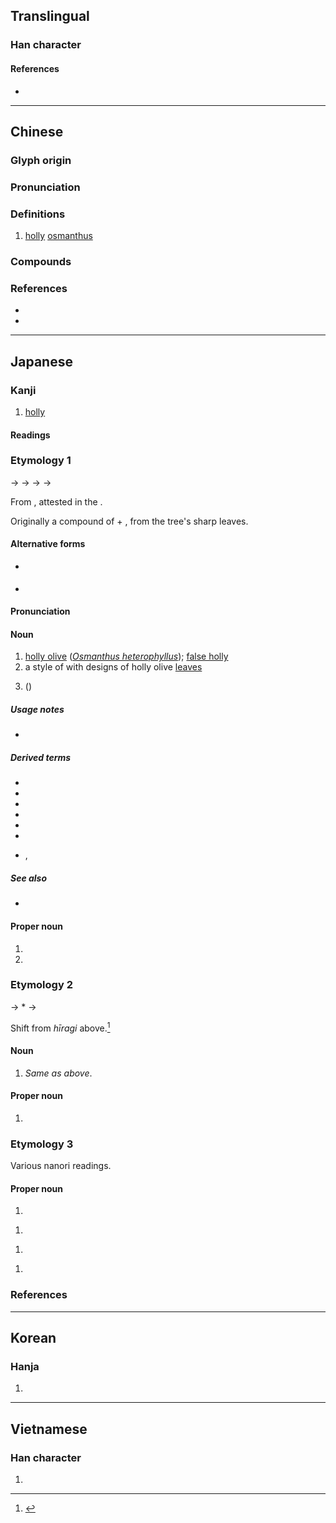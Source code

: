 {{character info/new}}
==Translingual==

===Han character===
{{Han char|rn=75|rad=木|as=05|sn=9|four=47933|canj=DHEY|ids=⿰木冬}}

====References====
* {{Han ref|kx=0518.150|dkj=14610|dj=0906.160|hdz=21187.030|uh=67CA|ud=26570|bh=CF60|bd=53088}}

----

==Chinese==
{{zh-forms}}
{{zh-wp|zh:柊树|en:Osmanthus heterophyllus}}

===Glyph origin===
{{Han etym}}

===Pronunciation===
{{zh-pron
|m=zhōng
|c=zung1,dung1
|mc=y
|oc=y
|cat=n
}}

===Definitions===
{{zh-hanzi}}

# [[holly]] [[osmanthus]]

===Compounds===
{{zh-der|柊樹|柊楑}}

===References===
* {{R:twedu|C05078}}
* {{R:yue:mfccd}}

----

==Japanese==

===Kanji===
{{ja-kanji|grade=|rs=木05}}

# [[holly]]

====Readings====
{{ja-readings
|goon=しゅ<しゆ
|kanon=しゅう<しゆう
|kun=ひいらぎ-<ひひらぎ-, ひらぎ-
|nanori=ひい<ひひ, らぎ
}}

===Etymology 1===
<div style="float:right;">
{{wp|lang=ja|ヒイラギ}}
{{wp|Osmanthus heterophyllus}}
</div>
{{ja-kanjitab|ひいらぎ|yomi=k}}

{{IPAfont|⟨pi<sub>1</sub>pi<sub>1</sub>ra ki<sub>2</sub>⟩}} → {{IPAchar|/pipiraɡi/}} → {{IPAchar|/fifiraɡi/}} → {{IPAchar|/hiwiraɡi/}} → {{IPAchar|/hiːraɡi/}}

From {{inh|ja|ojp|sort=ひいらき|-}}, attested in the ''{{w|Kojiki}}''. 

Originally a compound of {{m|ja|疼|tr=hihira||[[ache]]|pos=obsolete}} + {{m|ja|木|tr=ki||[[tree]]}}, from the tree's sharp leaves. {{rfv-etymology|ja}}

{{rfe|ja|extend for "spotnape ponyfish" sense}}

====Alternative forms====
* {{sense|holly olive}} {{ja-l|疼木}}
* {{sense|ponyfish}} {{ja-l|鮗}}

====Pronunciation====
{{ja-pron|y=k|ひいらぎ|acc=1|acc_ref=DJR}}

====Noun====
{{ja-noun|ひいらぎ|ヒイラギ|hhira=ひひらぎ|hkata=ヒヒラギ}}

# [[holly olive]] (''[[Osmanthus heterophyllus]]''); [[false holly]]
# a style of {{m|ja|家紋|tr=kamon||family {{l|en|crest}}}} with designs of holly olive [[leaf|leaves]]
# {{w|spotnape ponyfish}} ({{taxlink|Leiognathus nuchalis|species|ver=171028}})​

=====Usage notes=====
* {{U:ja:biology|ヒイラギ}}

=====Derived terms=====
{{der-top}}
* {{ja-r|柊%鰯|ひいらぎ%-いわし|[[sardine]] and holly [[charm]]}}
* {{ja-r|柊%樫|ヒイラギ%ガシ}}
* {{ja-r|柊%挿す|ひいらぎ%さす}}
* {{ja-r|柊%草|ヒイラギ%ソウ|{{w|Ajuga incisa}}}}
* {{ja-r|柊%菜|ヒイラギ%ナ|[[mizuna]]}}
* {{ja-r|柊%南天|ヒイラギ% ナンテン|{{taxlink|Mahonia japonica|species|ver=171028}}}}
* {{ja-r|柊%黐|ヒイラギ%モチ}}, {{ja-r|西洋%柊|セイヨウ% ヒイラギ|English [[holly]]|pos={{taxlink|Ilex aquifolium|species|ver=171028}}}}
{{der-bottom}}

=====See also=====
* {{ja-r|木犀|モクセイ|[[sweet osmanthus]]|pos=''[[Osmanthus fragrans]]''}}

====Proper noun====
{{ja-pos|proper|ひいらぎ|hhira=ひひらぎ}}

# {{given name|lang=ja|female|sort=ひいらき}}
# {{surname|lang=ja|sort=ひいらき}}

===Etymology 2===
{{ja-kanjitab|ひらぎ|yomi=k}}
{{IPAchar|/pipiraɡi/}} → *{{IPAchar|/firaɡi/}} → {{IPAchar|/hiraɡi/}}

Shift from ''hīragi'' above.<ref name="DJS">{{R:Daijisen}}</ref>

====Noun====
{{ja-noun|ひらぎ|ヒラギ}}

# ''Same as'' {{l|ja||ひいらぎ}} ''above''.

====Proper noun====
{{ja-pos|proper|ひらぎ}}

# {{surname|lang=ja|sort=ひらき}}

===Etymology 3===
Various nanori readings.

====Proper noun====
{{ja-pos|proper|しゅう}}

# {{given name|lang=ja|male|sort=しゆう}}

{{ja-pos|proper|のえる}}

# {{given name|lang=ja|female|sort=のえる}}

{{ja-pos|proper|ひいら|hhira=ひひら}}

# {{given name|lang=ja|female|sort=ひいら}}

{{ja-pos|proper|ひいらぎさき|hhira=ひひらぎさき}}

# {{surname|lang=ja|sort=ひいらきさき}}

===References===
<references/>

----

==Korean==

===Hanja===
{{ko-hanja|hangeul=종|eumhun=|rv=jong|mr=chong|y=cong}}

# {{defn|lang=ko|sort=木05}}

----

==Vietnamese==

===Han character===
{{vi-hantu|rs=木05|[[dông]]}}

# {{defn|lang=vi|sort=木05}}